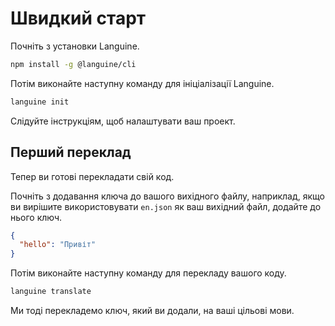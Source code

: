 # Швидкий старт

Почніть з установки Languine.

```bash
npm install -g @languine/cli
```

Потім виконайте наступну команду для ініціалізації Languine.

```bash
languine init
```

Слідуйте інструкціям, щоб налаштувати ваш проект.

## Перший переклад

Тепер ви готові перекладати свій код.

Почніть з додавання ключа до вашого вихідного файлу, наприклад, якщо ви вирішите використовувати `en.json` як ваш вихідний файл, додайте до нього ключ.

```json
{
  "hello": "Привіт"
}
```

Потім виконайте наступну команду для перекладу вашого коду.

```bash
languine translate
```

Ми тоді перекладемо ключ, який ви додали, на ваші цільові мови.